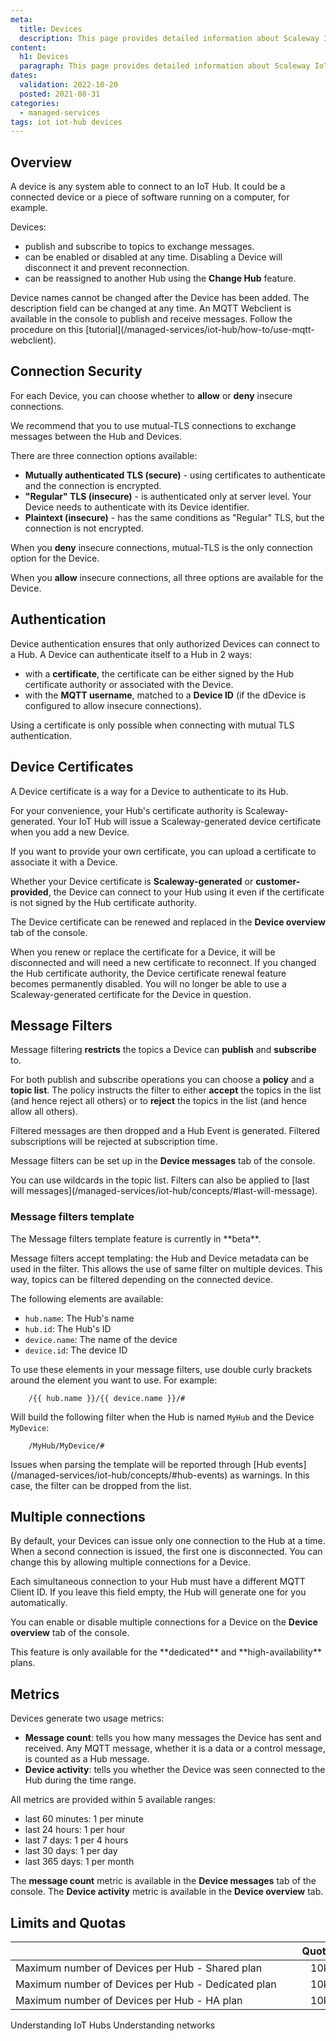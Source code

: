 ```yaml
---
meta:
  title: Devices
  description: This page provides detailed information about Scaleway IoT Hub Devices.
content:
  h1: Devices
  paragraph: This page provides detailed information about Scaleway IoT Hub Devices.
dates:
  validation: 2022-10-20
  posted: 2021-08-31
categories:
  - managed-services
tags: iot iot-hub devices 
---
```


## Overview

A device is any system able to connect to an IoT Hub. It could be a connected device or a piece of software running on a computer, for example. 

Devices:
- publish and subscribe to topics to exchange messages.
- can be enabled or disabled at any time. Disabling a Device will disconnect it and prevent reconnection.
- can be reassigned to another Hub using the **Change Hub** feature.

<Message type="note">
  Device names cannot be changed after the Device has been added. The description field can be changed at any time.
</Message>

<Message type="tip">
  An MQTT Webclient is available in the console to publish and receive messages. Follow the procedure on this [tutorial](/managed-services/iot-hub/how-to/use-mqtt-webclient).
</Message>

## Connection Security

For each Device, you can choose whether to **allow** or **deny** insecure connections.

<Message type="important">
  We recommend that you to use mutual-TLS connections to exchange messages between the Hub and Devices.
</Message>

There are three connection options available:

- **Mutually authenticated TLS (secure)** - using certificates to authenticate and the connection is encrypted.
- **"Regular" TLS (insecure)** - is authenticated only at server level. Your Device needs to authenticate with its Device identifier.
- **Plaintext (insecure)** - has the same conditions as "Regular" TLS, but the connection is not encrypted.

When you **deny** insecure connections, mutual-TLS is the only connection option for the Device.

When you **allow** insecure connections, all three options are available for the Device.

## Authentication

Device authentication ensures that only authorized Devices can connect to a Hub. A Device can authenticate itself to a Hub in 2 ways:  

- with a **certificate**, the certificate can be either signed by the Hub certificate authority or associated with the Device.
- with the **MQTT username**, matched to a **Device ID** (if the dDevice is configured to allow insecure connections).

<Message type="note">
  Using a certificate is only possible when connecting with mutual TLS authentication.
</Message>

## Device Certificates

A Device certificate is a way for a Device to authenticate to its Hub.

For your convenience, your Hub's certificate authority is Scaleway-generated. Your IoT Hub will issue a Scaleway-generated device certificate when you add a new Device.

If you want to provide your own certificate, you can upload a certificate to associate it with a Device.

Whether your Device certificate is **Scaleway-generated** or **customer-provided**, the Device can connect to your Hub using it even if the certificate is not signed by the Hub certificate authority.

The Device certificate can be renewed and replaced in the **Device overview** tab of the console.

<Message type="important">
  When you renew or replace the certificate for a Device, it will be disconnected and will need a new certificate to reconnect.
</Message>

<Message type="note">
  If you changed the Hub certificate authority, the Device certificate renewal feature becomes permanently disabled. You will no longer be able to use a Scaleway-generated certificate for the Device in question.
</Message>

## Message Filters

Message filtering **restricts** the topics a Device can **publish** and **subscribe** to.

For both publish and subscribe operations you can choose a **policy** and a **topic list**. The policy instructs the filter to either **accept** the topics in the list (and hence reject all others) or to **reject** the topics in the list (and hence allow all others).

Filtered messages are then dropped and a Hub Event is generated. Filtered subscriptions will be rejected at subscription time.

Message filters can be set up in the **Device messages** tab of the console.

<Message type="tip">
  You can use wildcards in the topic list.
</Message>

<Message type="note">
  Filters can also be applied to [last will messages](/managed-services/iot-hub/concepts/#last-will-message).
</Message>

### Message filters template

<Message type="important">
  The Message filters template feature is currently in **beta**.
</Message>

Message filters accept templating: the Hub and Device metadata can be used in the filter. This allows the use of same filter on multiple devices. This way, topics can be filtered depending on the connected device.

The following elements are available:
* `hub.name`: The Hub's name
* `hub.id`: The Hub's ID
* `device.name`: The name of the device
* `device.id`: The device ID

To use these elements in your message filters, use double curly brackets around the element you want to use.
For example:
```
    /{{ hub.name }}/{{ device.name }}/#
```
Will build the following filter when the Hub is named `MyHub` and the Device `MyDevice`:
```
    /MyHub/MyDevice/#
```

<Message type="important">
  Issues when parsing the template will be reported through [Hub events](/managed-services/iot-hub/concepts/#hub-events) as warnings. In this case, the filter can be dropped from the list.
</Message>

## Multiple connections

By default, your Devices can issue only one connection to the Hub at a time. When a second connection is issued, the first one is disconnected. You can change this by allowing multiple connections for a Device.

<Message type="note">
  Each simultaneous connection to your Hub must have a different MQTT Client ID. If you leave this field empty, the Hub will generate one for you automatically.
</Message>

You can enable or disable multiple connections for a Device on the **Device overview** tab of the console.

<Message type="important">
  This feature is only available for the **dedicated** and **high-availability** plans.
</Message>

## Metrics

Devices generate two usage metrics:

- **Message count**: tells you how many messages the Device has sent and received. Any MQTT message, whether it is a data or a control message, is counted as a Hub message.
- **Device activity**: tells you whether the Device was seen connected to the Hub during the time range.

All metrics are provided within 5 available ranges:

- last 60 minutes: 1 per minute
- last 24 hours: 1 per hour
- last 7 days: 1 per 4 hours
- last 30 days: 1 per day
- last 365 days: 1 per month

The **message count** metric is available in the **Device messages** tab of the console. The **Device activity** metric is available in the **Device overview** tab.

## Limits and Quotas

| &nbsp;&nbsp;&nbsp;&nbsp;&nbsp;&nbsp;&nbsp;&nbsp;&nbsp;&nbsp;&nbsp;&nbsp;&nbsp;&nbsp;&nbsp;&nbsp;&nbsp;&nbsp;&nbsp;&nbsp;&nbsp;&nbsp;&nbsp;&nbsp;&nbsp;&nbsp;&nbsp;&nbsp;&nbsp;&nbsp;&nbsp;&nbsp;&nbsp;&nbsp;&nbsp;&nbsp;&nbsp;&nbsp;&nbsp;&nbsp;&nbsp;&nbsp;&nbsp;&nbsp;&nbsp;&nbsp;&nbsp;&nbsp;&nbsp;&nbsp;&nbsp;&nbsp;&nbsp;&nbsp;&nbsp;&nbsp;&nbsp;&nbsp;&nbsp;&nbsp;&nbsp;&nbsp;&nbsp;&nbsp;&nbsp;&nbsp;&nbsp;&nbsp;&nbsp;&nbsp;&nbsp;&nbsp;&nbsp;&nbsp;&nbsp;&nbsp;&nbsp;&nbsp;&nbsp;&nbsp;&nbsp;&nbsp;&nbsp;&nbsp;&nbsp;&nbsp;&nbsp;&nbsp;&nbsp;&nbsp;&nbsp;&nbsp;&nbsp;&nbsp;&nbsp;&nbsp;&nbsp;&nbsp;&nbsp;&nbsp;&nbsp;&nbsp;&nbsp; | Quotas | Limits |
|:----------------------------------------|:------:|:------:|
| Maximum number of Devices per Hub - Shared plan    | 10k |  |
| Maximum number of Devices per Hub - Dedicated plan | 10k |  |
| Maximum number of Devices per Hub - HA plan        | 10k |  |


<Navigation title="See Also">
  <PreviousButton to="/managed-services/iot-hub/reference-content/hubs/">Understanding IoT Hubs</PreviousButton>
  <NextButton to="/managed-services/iot-hub/reference-content/networks/">Understanding networks</NextButton>
</Navigation>

